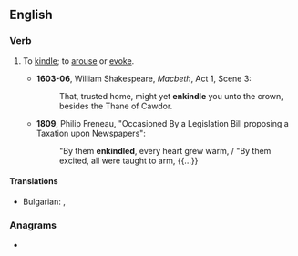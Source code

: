 ==English==

===Verb===
{{en-verb}}

# {{lb|en|archaic|transitive}} To [[kindle]]; to [[arouse]] or [[evoke]].
#* '''1603-06''', William Shakespeare, ''Macbeth'', Act 1, Scene 3:
#*: That, trusted home, might yet '''enkindle''' you unto the crown, besides the Thane of Cawdor.
#* '''1809''', Philip Freneau, "Occasioned By a Legislation Bill proposing a Taxation upon Newspapers":
#*: "By them '''enkindled''', every heart grew warm, / "By them excited, all were taught to arm, {{...}}

====Translations====
{{trans-top|kindle; arouse or evoke}}
* Bulgarian: {{t+|bg|запалвам}}, {{t+|bg|разпалвам}}
{{trans-mid}}
{{trans-bottom}}

===Anagrams===
* {{anagrams|en|a=deeiklnn|enlinked}}
